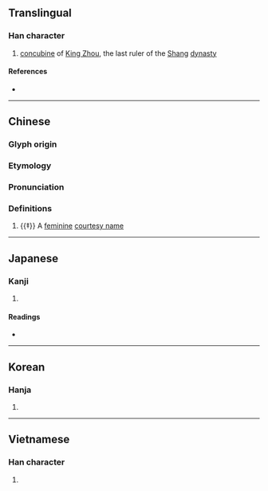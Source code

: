 {{character info}}
==Translingual==

===Han character===
{{Han char|rn=38|rad=女|as=05|sn=8|four=46410|canj=VAM|ids=⿰女旦}}

# [[concubine]] of [[w:King Zhou of Shang|King Zhou]], the last ruler of the [[w:Shang Dynasty|Shang]] [[dynasty]]

====References====
* {{Han ref|kx=0257.190|dkj=06129|dj=0522.150|hdz=21036.060|uh=59B2|ud=22962|bh=CC48|bd=52296}}

----

==Chinese==
{{zh-forms}}

===Glyph origin===
{{Han etym}}

===Etymology===
{{rfe|zh}}

===Pronunciation===
{{zh-pron
|m=dá
|c=daat3,taan2
|mc=y
|oc=y
|cat=
}}

===Definitions===
{{zh-hanzi}}

# {{‡}} A [[feminine]] [[courtesy name]] <!--- 《說文解字》 女部：'''妲'''：'''女字'''。妲己，紂妃。从女旦聲。 --->
#: {{zh-x|^妲 ^己|{{w|Da Ji|'''Da''' Ji}} (favorite consort of {{w|King Zhou of Shang}})}}

----

==Japanese==

===Kanji===
{{ja-kanji|grade=|rs=女05}}

# {{rfdef|ja|sort=女05}}

====Readings====
* {{ja-readings
|goon=たち
|kanon=たつ
|kanyoon=だつ
|kun=}}

----

==Korean==

===Hanja===
{{ko-hanja|hangeul=달|rv=dal|mr=tal}}

# {{rfdef|ko|sort=女05}}

----

==Vietnamese==

===Han character===
{{vi-readings|reading=dát|rs=女05}}

# {{rfdef|vi|sort=女05}}